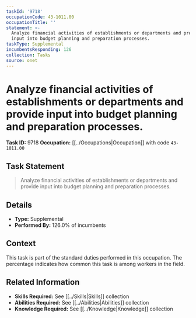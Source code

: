 ```yaml
---
taskId: '9718'
occupationCode: 43-1011.00
occupationTitle: ''
statement: >-
  Analyze financial activities of establishments or departments and provide
  input into budget planning and preparation processes.
taskType: Supplemental
incumbentsResponding: 126
collection: Tasks
source: onet
---
```

# Analyze financial activities of establishments or departments and provide input into budget planning and preparation processes.

**Task ID:** 9718
**Occupation:** [[../Occupations|Occupation]] with code `43-1011.00`

## Task Statement

> Analyze financial activities of establishments or departments and provide input into budget planning and preparation processes.

## Details

- **Type:** Supplemental
- **Performed By:** 126.0% of incumbents

## Context

This task is part of the standard duties performed in this occupation. The percentage indicates how common this task is among workers in the field.

## Related Information

- **Skills Required:** See [[../Skills|Skills]] collection
- **Abilities Required:** See [[../Abilities|Abilities]] collection
- **Knowledge Required:** See [[../Knowledge|Knowledge]] collection
